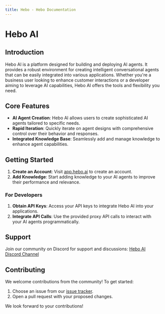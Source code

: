 ```yaml
---
title: Hebo - Hebo Documentation
---
```


# Hebo AI

## Introduction

Hebo AI is a platform designed for building and deploying AI agents. It provides a robust environment for creating intelligent conversational agents that can be easily integrated into various applications. Whether you're a business user looking to enhance customer interactions or a developer aiming to leverage AI capabilities, Hebo AI offers the tools and flexibility you need.

## Core Features

- **AI Agent Creation**: Hebo AI allows users to create sophisticated AI agents tailored to specific needs.
- **Rapid Iteration**: Quickly iterate on agent designs with comprehensive control over their behavior and responses.
- **Integrated Knowledge Base**: Seamlessly add and manage knowledge to enhance agent capabilities.


## Getting Started

1. **Create an Account**: Visit [app.hebo.ai](https://app.hebo.ai) to create an account.
2. **Add Knowledge**: Start adding knowledge to your AI agents to improve their performance and relevance.

### For Developers

1. **Obtain API Keys**: Access your API keys to integrate Hebo AI into your applications.
2. **Integrate API Calls**: Use the provided proxy API calls to interact with your AI agents programmatically.

## Support

Join our community on Discord for support and discussions: [Hebo AI Discord Channel](https://discord.gg/cCJtXZRU5p)

## Contributing

We welcome contributions from the community! To get started:

1. Choose an issue from our [issue tracker](https://github.com/heboai/hebo/issues).
2. Open a pull request with your proposed changes.

We look forward to your contributions!
